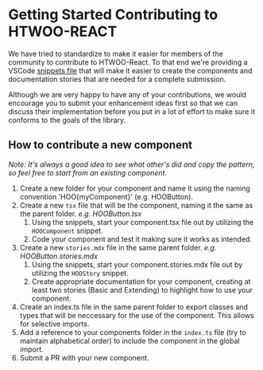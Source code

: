 
<Meta title="Contributing/Getting Started" />

# Getting Started Contributing to HTWOO-REACT

We have tried to standardize to make it easier for members of the community to contribute to HTWOO-React. 
To that end we're providing a VSCode [snippets file](https://github.com/n8design/htwoo/blob/main/HTWOO-Snippets.code-snippets) that will make it easier to create the components and documentation stories that are needed for a complete submission. 

Although we are very happy to have any of your contributions, we would encourage you to submit your enhancement ideas first so that we can discuss their implementation before you put in a lot of effort to make sure it conforms to the goals of the library.

## How to contribute a new component 

_Note: It's always a good idea to see what other's did and copy the pattern, so feel free to start from an existing component._

1. Create a new folder for your component and name it using the naming convention 'HOO\{myComponent\}' (e.g. HOOButton).
1. Create a new `tsx` file that will be the component, naming it the same as the parent folder. _e.g. HOOButton.tsx_
    1. Using the snippets, start your component.tsx file out by utilizing the `HOOComponent` snippet. 
    1. Code your component and test it making sure it works as intended.
1. Create a new `stories.mdx` file in the same parent folder. _e.g. HOOButton.stories.mdx_
    1. Using the snippets, start your component.stories.mdx file out by utilizing the `HOOStory` snippet. 
    1. Create appropriate documentation for your component, creating at least two stories (Basic and Extending) to highlight how to use your component.
1. Create an index.ts file in the same parent folder to export classes and types that will be neccessary for the use of the component. This allows for selective imports.
1. Add a reference to your components folder in the `index.ts` file (try to maintain alphabetical order) to include the component in the global import.
1. Submit a PR with your new component.